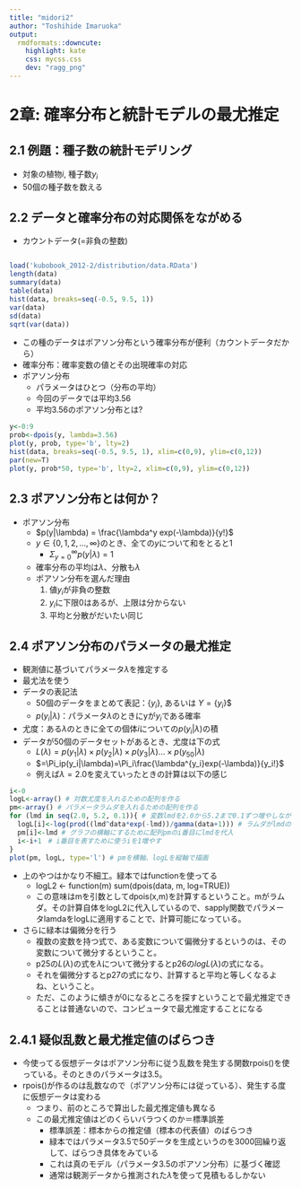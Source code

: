 ```yaml
---
title: "midori2"
author: "Toshihide Imaruoka"
output:
  rmdformats::downcute:
    highlight: kate
    css: mycss.css
    dev: "ragg_png"
---
```

# 2章: 確率分布と統計モデルの最尤推定

## 2.1 例題：種子数の統計モデリング
  * 対象の植物$i$, 種子数$y_i$
  * 50個の種子数を数える
  
## 2.2 データと確率分布の対応関係をながめる
  * カウントデータ(=非負の整数)
```r

```

```r
load('kubobook_2012-2/distribution/data.RData')
length(data)
summary(data)
table(data)
hist(data, breaks=seq(-0.5, 9.5, 1))
var(data)
sd(data)
sqrt(var(data))

```

  * この種のデータはポアソン分布という確率分布が便利（カウントデータだから）
  * 確率分布：確率変数の値とその出現確率の対応
  * ポアソン分布
    * パラメータはひとつ（分布の平均）
    * 今回のデータでは平均3.56
    * 平均3.56のポアソン分布とは?
    
```r
y<-0:9
prob<-dpois(y, lambda=3.56)
plot(y, prob, type='b', lty=2)
hist(data, breaks=seq(-0.5, 9.5, 1), xlim=c(0,9), ylim=c(0,12))
par(new=T)
plot(y, prob*50, type='b', lty=2, xlim=c(0,9), ylim=c(0,12))
```

## 2.3 ポアソン分布とは何か？
  * ポアソン分布
    * $p(y|\lambda) = \frac{\lambda^y exp(-\lambda)}{y!}$
    * $y\in \{0, 1, 2, ..., \infty \}$のとき、全ての$y$について和をとると1
      * $\Sigma^\infty_{y=0} p(y|\lambda)=1$
    * 確率分布の平均は$\lambda$、分散も$\lambda$
    * ポアソン分布を選んだ理由
      1. 値$y_i$が非負の整数
      2. $y_i$に下限0はあるが、上限は分からない
      3. 平均と分散がだいたい同じ
      
## 2.4 ポアソン分布のパラメータの最尤推定
  * 観測値に基づいてパラメータ$\lambda$を推定する
  * 最尤法を使う
  * データの表記法
    * 50個のデータをまとめて表記：$\{y_i\}$, あるいは $Y=\{y_i\}$$
    * $p(y_i|\lambda)$：パラメータ$\lambda$のときにyが$y_i$である確率
  * 尤度：ある$\lambda$のときに全ての個体$i$についての$p(y_i|\lambda)$の積
  * データが50個のデータセットがあるとき、尤度は下の式
    * $L(\lambda)=p(y_1|\lambda)\times p(y_2|\lambda)\times p(y_3|\lambda) ... \times p(y_{50}|\lambda)$
    * $=\Pi_ip(y_i|\lambda)=\Pi_i\frac{\lambda^{y_i}exp(-\lambda)}{y_i!}$
    * 例えば$\lambda=2.0$を変えていったときの計算は以下の感じ
    
```r
i<-0
logL<-array() # 対数尤度を入れるための配列を作る
pm<-array() # パラメータラムダを入れるための配列を作る
for (lmd in seq(2.0, 5.2, 0.1)){ # 変数lmdを2.0から5.2まで0.1ずつ増やしながら繰り返し
  logL[i]<-log(prod((lmd^data*exp(-lmd))/gamma(data+1))) # ラムダがlmdのときの対数尤度を式(この式はp25の式そのもの）から算出して、配列logLのi番目に代入
  pm[i]<-lmd # グラフの横軸にするために配列pmのi番目にlmdを代入
  i<-i+1　# i番目を表すために使うiを1増やす
}
plot(pm, logL, type='l') # pmを横軸、logLを縦軸で描画
```

  * 上のやつはかなり不細工。緑本ではfunctionを使ってる
    * logL2 <- function(m) sum(dpois(data, m, log=TRUE))
    * この意味はmを引数としてdpois(x,m)を計算するということ。mがラムダ。その計算自体をlogL2に代入しているので、sapply関数でパラメータlamdaをlogLに適用することで、計算可能になっている。
  * さらに緑本は偏微分を行う
    * 複数の変数を持つ式で、ある変数について偏微分するというのは、その変数について微分するということ。
    * p25の$L(\lambda)$の式を$\lambda$について微分するとp26の$logL(\lambda)$の式になる。
    * それを偏微分するとp27の式になり、計算すると平均と等しくなるよね、ということ。
    * ただ、このように傾きが0になるところを探すということで最尤推定できることは普通ないので、コンピュータで最尤推定することになる
    
## 2.4.1 疑似乱数と最尤推定値のばらつき
  * 今使ってる仮想データはポアソン分布に従う乱数を発生する関数rpois()を使っている。そのときのパラメータは3.5。
  * rpois()が作るのは乱数なので（ポアソン分布には従っている）、発生する度に仮想データは変わる
    * つまり、前のところで算出した最尤推定値も異なる
    * この最尤推定値はどのくらいバラつくのか＝標準誤差
      * 標準誤差：標本からの推定値（標本の代表値）のばらつき
      * 緑本ではパラメータ3.5で50データを生成というのを3000回繰り返して、ばらつき具体をみている
      * これは真のモデル（パラメータ3.5のポアソン分布）に基づく確認
      * 通常は観測データから推測された$\hat{\lambda}$を使って見積もるしかない